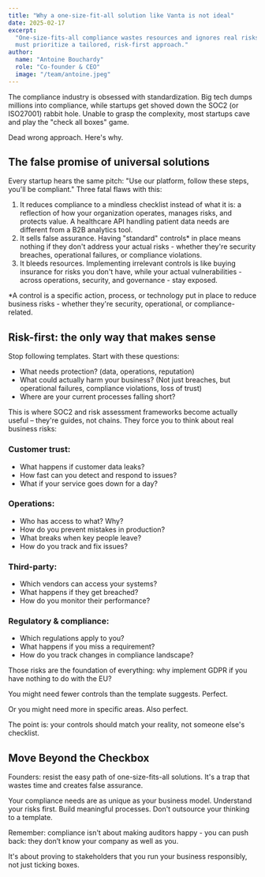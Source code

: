 ```yaml
---
title: "Why a one-size-fit-all solution like Vanta is not ideal"
date: 2025-02-17
excerpt:
  "One-size-fits-all compliance wastes resources and ignores real risks—startups
  must prioritize a tailored, risk-first approach."
author:
  name: "Antoine Bouchardy"
  role: "Co-founder & CEO"
  image: "/team/antoine.jpeg"
---
```


The compliance industry is obsessed with standardization. Big tech dumps
millions into compliance, while startups get shoved down the SOC2 (or ISO27001)
rabbit hole. Unable to grasp the complexity, most startups cave and play the
"check all boxes" game.

Dead wrong approach. Here's why.

## The false promise of universal solutions

Every startup hears the same pitch: "Use our platform, follow these steps,
you'll be compliant." Three fatal flaws with this:

1. It reduces compliance to a mindless checklist instead of what it is: a
   reflection of how your organization operates, manages risks, and protects
   value. A healthcare API handling patient data needs are different from a B2B
   analytics tool.
2. It sells false assurance. Having "standard" controls\* in place means nothing
   if they don't address your actual risks - whether they're security breaches,
   operational failures, or compliance violations.
3. It bleeds resources. Implementing irrelevant controls is like buying
   insurance for risks you don't have, while your actual vulnerabilities -
   across operations, security, and governance - stay exposed.

\*A control is a specific action, process, or technology put in place to reduce
business risks - whether they're security, operational, or compliance-related.

## Risk-first: the only way that makes sense

Stop following templates. Start with these questions:

- What needs protection? (data, operations, reputation)
- What could actually harm your business? (Not just breaches, but operational
  failures, compliance violations, loss of trust)
- Where are your current processes falling short?

This is where SOC2 and risk assessment frameworks become actually useful –
they're guides, not chains. They force you to think about real business risks:

### Customer trust:

- What happens if customer data leaks?
- How fast can you detect and respond to issues?
- What if your service goes down for a day?

### Operations:

- Who has access to what? Why?
- How do you prevent mistakes in production?
- What breaks when key people leave?
- How do you track and fix issues?

### Third-party:

- Which vendors can access your systems?
- What happens if they get breached?
- How do you monitor their performance?

### Regulatory & compliance:

- Which regulations apply to you?
- What happens if you miss a requirement?
- How do you track changes in compliance landscape?

Those risks are the foundation of everything: why implement GDPR if you have
nothing to do with the EU?

You might need fewer controls than the template suggests. Perfect.

Or you might need more in specific areas. Also perfect.

The point is: your controls should match your reality, not someone else's
checklist.

## Move Beyond the Checkbox

Founders: resist the easy path of one-size-fits-all solutions. It's a trap that
wastes time and creates false assurance.

Your compliance needs are as unique as your business model. Understand your
risks first. Build meaningful processes. Don't outsource your thinking to a
template.

Remember: compliance isn't about making auditors happy - you can push back: they
don’t know your company as well as you.

It's about proving to stakeholders that you run your business responsibly, not
just ticking boxes.
